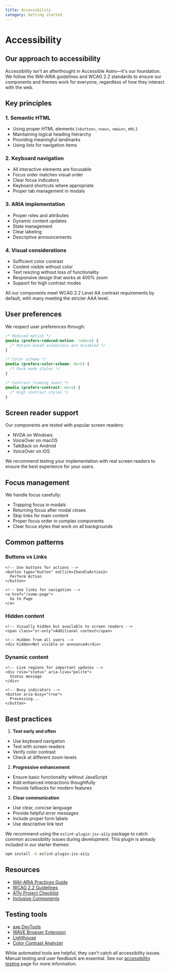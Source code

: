 ```yaml
---
title: Accessibility
category: Getting started
---
```


# Accessibility
## Our approach to accessibility

Accessibility isn't an afterthought in Accessible Astro—it's our foundation. We follow the WAI-ARIA guidelines and WCAG 2.2 standards to ensure our components and themes work for everyone, regardless of how they interact with the web.

## Key principles

### 1. Semantic HTML
- Using proper HTML elements (`<button>`, `<nav>`, `<main>`, etc.)
- Maintaining logical heading hierarchy
- Providing meaningful landmarks
- Using lists for navigation items

### 2. Keyboard navigation
- All interactive elements are focusable
- Focus order matches visual order
- Clear focus indicators
- Keyboard shortcuts where appropriate
- Proper tab management in modals

### 3. ARIA implementation
- Proper roles and attributes
- Dynamic content updates
- State management
- Clear labeling
- Descriptive announcements

### 4. Visual considerations
- Sufficient color contrast
- Content visible without color
- Text resizing without loss of functionality
- Responsive design that works at 400% zoom
- Support for high contrast modes


All our components meet WCAG 2.2 Level AA contrast requirements by default, with many meeting the stricter AAA level.


## User preferences

We respect user preferences through:

```css
/* Reduced motion */
@media (prefers-reduced-motion: reduce) {
  /* Motion-based animations are disabled */
}

/* Color scheme */
@media (prefers-color-scheme: dark) {
  /* Dark mode styles */
}

/* Contrast (coming soon) */
@media (prefers-contrast: more) {
  /* High contrast styles */
}
```

## Screen reader support

Our components are tested with popular screen readers:
- NVDA on Windows
- VoiceOver on macOS
- TalkBack on Android
- VoiceOver on iOS

We recommend testing your implementation with real screen readers to ensure the best experience for your users.

## Focus management

We handle focus carefully:
- Trapping focus in modals
- Returning focus after modal closes
- Skip links for main content
- Proper focus order in complex components
- Clear focus styles that work on all backgrounds

## Common patterns

### Buttons vs Links
```astro
<!-- Use buttons for actions -->
<button type="button" onClick={handleAction}>
  Perform Action
</button>

<!-- Use links for navigation -->
<a href="/some-page">
  Go to Page
</a>
```

### Hidden content
```astro
<!-- Visually hidden but available to screen readers -->
<span class="sr-only">Additional context</span>

<!-- Hidden from all users -->
<div hidden>Not visible or announced</div>
```

### Dynamic content
```astro
<!-- Live regions for important updates -->
<div role="status" aria-live="polite">
  Status message
</div>

<!-- Busy indicators -->
<button aria-busy="true">
  Processing...
</button>
```

## Best practices

1. **Test early and often**
- Use keyboard navigation
- Test with screen readers
- Verify color contrast
- Check at different zoom levels

2. **Progressive enhancement**
- Ensure basic functionality without JavaScript
- Add enhanced interactions thoughtfully
- Provide fallbacks for modern features

3. **Clear communication**
- Use clear, concise language
- Provide helpful error messages
- Include proper form labels
- Use descriptive link text

We recommend using the `eslint-plugin-jsx-a11y` package to catch common accessibility issues during development. This plugin is already included in our starter themes:
```bash
npm install -D eslint-plugin-jsx-a11y
  ```

## Resources

- [WAI-ARIA Practices Guide](https://www.w3.org/WAI/ARIA/apg/)
- [WCAG 2.2 Guidelines](https://www.w3.org/TR/WCAG22/)
- [A11y Project Checklist](https://www.a11yproject.com/checklist/)
- [Inclusive Components](https://inclusive-components.design/)

## Testing tools

- [axe DevTools](https://www.deque.com/axe/)
- [WAVE Browser Extension](https://wave.webaim.org/extension/)
- [Lighthouse](https://developers.google.com/web/tools/lighthouse)
- [Color Contrast Analyzer](https://www.tpgi.com/color-contrast-checker/)

While automated tools are helpful, they can't catch all accessibility issues. Manual testing and user feedback are essential. See our [accessibility testing](/accessibility-testing) page for more information.
